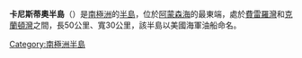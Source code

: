 {{Unreferenced|time=2019-05-18T18:40:51+00:00}}{{Coord|73|48|S|102|20|W|source:GNIS|display=title}}

'''卡尼斯蒂奧半島'''（{{lang-en|Canisteo Peninsula}}）是[[南極洲|南極洲]]的[[半島|半島]]，位於[[阿蒙森海|阿蒙森海]]的最東端，處於[[費雷羅灣|費雷羅灣]]和[[克蘭頓灣|克蘭頓灣]]之間，長50公里、寬30公里，該半島以美國海軍油船命名。

{{DEFAULTSORT:Canisteo Peninsula}}
[[Category:南極洲半島|Category:南極洲半島]]


{{EllsworthLand-geo-stub}}